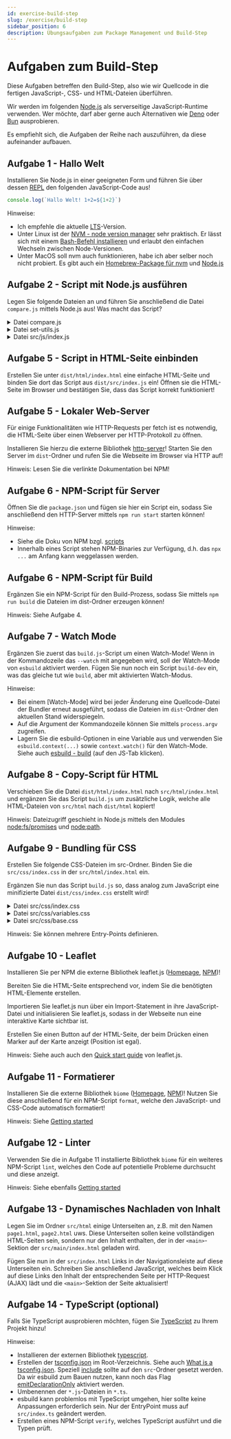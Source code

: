 ```yaml
---
id: exercise-build-step
slug: /exercise/build-step
sidebar_position: 6
description: Übungsaufgaben zum Package Management und Build-Step
---
```



# Aufgaben zum Build-Step

Diese Aufgaben betreffen den Build-Step, also wie wir Quellcode in 
die fertigen JavaScript-, CSS- und HTML-Dateien überführen.

Wir werden im folgenden [Node.js](https://nodejs.org/) als serverseitige
JavaScript-Runtime verwenden. Wer möchte, darf aber gerne auch Alternativen
wie [Deno](https://deno.com/) oder [Bun](https://bun.sh/) ausprobieren.

Es empfiehlt sich, die Aufgaben der Reihe nach auszuführen, da diese aufeinander
aufbauen.

## Aufgabe 1 - Hallo Welt

Installieren Sie Node.js in einer geeigneten Form und führen Sie über dessen
[REPL](https://en.wikipedia.org/wiki/Read%E2%80%93eval%E2%80%93print_loop) den
folgenden JavaScript-Code aus!

```js
console.log(`Hallo Welt! 1+2=${1+2}`)
```

Hinweise:

* Ich empfehle die aktuelle [LTS](https://en.wikipedia.org/wiki/Long-term_support)-Version.
* Unter Linux ist der [NVM - node version manager](https://github.com/nvm-sh/nvm)
  sehr praktisch. Er lässt sich mit einem [Bash-Befehl installieren](https://github.com/nvm-sh/nvm?tab=readme-ov-file#install--update-script)
  und erlaubt den einfachen Wechseln zwischen Node-Versionen.
* Unter MacOS soll nvm auch funktionieren, habe ich aber selber noch nicht probiert.
  Es gibt auch ein [Homebrew-Package für nvm](https://formulae.brew.sh/formula/nvm)
  und [Node.js](https://formulae.brew.sh/formula/node)

## Aufgabe 2 - Script mit Node.js ausführen

Legen Sie folgende Dateien an und führen Sie anschließend die Datei `compare.js`
mittels Node.js aus! Was macht das Script?

<details>
  <summary>Datei compare.js</summary>

```js
const fs = require("node:fs/promises");
const { setDiff, setIntersect } = require("./set-utils.js");

async function main() {
  if (process.argv.length !== 4) {
    console.log(`Usage: ${process.argv[0]} ${process.argv[1]} <source> <target>`);
    console.log(`  Compares the contents of the files in the source and target folder`);
    return;
  }

  const sourceFolder = process.argv[2];
  const targetFolder = process.argv[3];

  const sourceContents = await fs.readdir(sourceFolder, { recursive: true });
  const targetContents = await fs.readdir(targetFolder, { recursive: true });

  const sourceSet = new Set(sourceContents);
  const targetSet = new Set(targetContents);

  const onlyInSource = setDiff(sourceSet, targetSet);
  const onlyInTarget = setDiff(targetSet, sourceSet);
  const commonFiles = setIntersect(sourceSet, targetSet);

  if (onlyInSource.size > 0) {
    console.log("Files only in source that do not exist in target:");
    for (const item of onlyInSource) {
      console.log(`  - ${item}`)
    }
  }

  if (onlyInTarget.size > 0) {
    console.log("Files only in target that do not exist in source:");
    for (const item of onlyInTarget) {
      console.log(`  - ${item}`)
    }
  }

  if (commonFiles.size > 0) {
    console.log("Files that exist in both folders:");
    for (const item of commonFiles) {
      console.log(`  - ${item}`)
    }
  }
}

main().catch(e => {
  console.error("Failed to run script", e);
  process.exit(1);
});
```
</details>

<details>
  <summary>Datei set-utils.js</summary>
```js
/**
 * Computes the set difference a \ b.
 * @param {Set<string>} a First set.
 * @param {Set<string>} b Second set.
 * @returns {Set<string>} b The difference a \ b.
 */
function setDiff(a ,b) {
  const diff = new Set(a);
  b.forEach(x => diff.delete(x));
  return diff;
}

/**
 * Computes the set intersection a ^ b.
 * @param {Set<string>} a First set.
 * @param {Set<string>} b Second set.
 * @returns {Set<string>} b The intersection a ^ b.
 */
function setIntersect(a ,b) {
  const intersect = new Set();
  a.forEach(x => b.has(x) && intersect.add(x));
  return intersect;
}

module.exports.setDiff = setDiff;
module.exports.setIntersect = setIntersect;
```
</details>


## Aufgabe 3 - ESM mit Node.js ausführen

Wandeln Sie das Dateien aus Aufgabe 2 in
[ESM](https://developer.mozilla.org/en-US/docs/Web/JavaScript/Guide/Modules) um!

Sie werden feststellen, dass sich die Dateien dann entweder nicht mehr ausführen
lassen oder Warnungen beim Ausführen ausgegeben werden.

Um das zu beheben, legen Sie die Datei [package.json](https://docs.npmjs.com/cli/v11/configuring-npm/package-json)
an. Neben grundlegenden Eigenschaften wie `name`,`description` und `version` müssen
Sie hier `"type": "module"` eintragen.

Hinweis: ESM verwendet `import`-Statements statt `require` und `export`-Statements statt `module.exports`.

## Aufgabe 4 - Externe Bibliothek einbinden

Installieren Sie die externe Bibliothek esbuild ([Homepage](https://esbuild.github.io/), [NPM](https://www.npmjs.com/package/esbuild))!
Legen Sie anschließend folgende Dateien an und führen Sie die Datei `build.js` aus!
Führen Sie nun auch die Datei `dist/index.js` aus! Was macht das Script?

<details>
  <summary>Datei build.js</summary>
```js
import * as esbuild from "esbuild";

const buildResult = await esbuild.build({
    entryPoints: ["src/js/index.js"],
    outdir: "dist/js",
    bundle: true,
    target: "es2020",
    minify: true,
    write: true,
    logLevel: "info",
});

console.log(`Build finished with ${buildResult.errors.length} errors, ${buildResult.warnings.length} warnings`);
```
</details>

<details>
  <summary>Datei src/js/index.js</summary>
```js
import { factorial } from "./factorial.js";

for (let i = 0n; i <= 20n; i++) {
  console.log(`${i}! = ${factorial(i)}`);
}
```
</details>

<details>
  <summary>Datei src/js/factorial.js</summary>
```js
export function factorial(x) {
  return x > 1n ? x * factorial(x - 1n) : 1n;
}
```
</details>

## Aufgabe 5 - Script in HTML-Seite einbinden

Erstellen Sie unter `dist/html/index.html` eine einfache HTML-Seite und
binden Sie dort das Script aus `dist/src/index.js` ein! Öffnen sie die HTML-Seite
im Browser und bestätigen Sie, dass das Script korrekt funktioniert!

## Aufgabe 5 - Lokaler Web-Server

Für einige Funktionalitäten wie HTTP-Requests per fetch ist es notwendig,
die HTML-Seite über einen Webserver per HTTP-Protokoll zu öffnen.

Installieren Sie hierzu die externe Bibliothek [http-server](https://www.npmjs.com/package/http-server)!
Starten Sie den Server im `dist`-Ordner und rufen Sie die Webseite im Browser
via HTTP auf!

Hinweis: Lesen Sie die verlinkte Dokumentation bei NPM!

## Aufgabe 6 - NPM-Script für Server

Öffnen Sie die `package.json` und fügen sie hier ein Script ein, sodass Sie
anschließend den HTTP-Server mittels `npm run start` starten können!

Hinweise:
 * Siehe die Doku von NPM bzgl. [scripts](https://docs.npmjs.com/cli/v11/using-npm/scripts)
 * Innerhalb eines Script stehen NPM-Binaries zur Verfügung, d.h. das `npx ...` am Anfang kann weggelassen werden.

## Aufgabe 6 - NPM-Script für Build

Ergänzen Sie ein NPM-Script für den Build-Prozess, sodass Sie mittels `npm run build`
die Dateien im dist-Ordner erzeugen können!

Hinweis: Siehe Aufgabe 4.

## Aufgabe 7 - Watch Mode

Ergänzen Sie zuerst das `build.js`-Script um einen Watch-Mode! Wenn in der
Kommandozeile das `--watch` mit angegeben wird, soll der Watch-Mode von `esbuild`
aktiviert werden. Fügen Sie nun noch ein Script `build-dev` ein, was das gleiche
tut wie `build`, aber mit aktivierten Watch-Modus.

Hinweise:
  * Bei einem [Watch-Mode] wird bei jeder Änderung eine Quellcode-Datei der Bundler
    erneut ausgeführt, sodass die Dateien im `dist`-Ordner den aktuellen Stand
    widerspiegeln.
  * Auf die Argument der Kommandozeile können Sie mittels `process.argv` zugreifen.
  * Lagern Sie die esbuild-Optionen in eine Variable aus und verwenden Sie
    `esbuild.context(...)` sowie `context.watch()` für den Watch-Mode. Siehe
    auch [esbuild - build](https://esbuild.github.io/api/#build) (auf den JS-Tab klicken).

## Aufgabe 8 - Copy-Script für HTML

Verschieben Sie die Datei `dist/html/index.html` nach `src/html/index.html` und
ergänzen Sie das Script `build.js` um zusätzliche Logik, welche alle HTML-Dateien
von `src/html` nach `dist/html` kopiert!

Hinweis: Dateizugriff geschieht in Node.js mittels den Modules
[node:fs/promises](https://nodejs.org/dist/latest-v10.x/docs/api/fs.html#fs_fs_promises_api)
und [node:path](https://nodejs.org/dist/latest-v10.x/docs/api/path.html).

## Aufgabe 9 - Bundling für CSS 

Erstellen Sie folgende CSS-Dateien im src-Ordner. Binden Sie die `src/css/index.css`
in der `src/html/index.html` ein.

Ergänzen Sie nun das Script `build.js` so, dass analog zum JavaScript eine
minifizierte Datei `dist/css/index.css` erstellt wird!

<details>
<summary>Datei src/css/index.css</summary>
```css
@import url("./variables.css");
@import url("./base.css");
```
</details>

<details>
<summary>Datei src/css/variables.css</summary>
```css
:root {
  --font-size: 20px;
  --theme-color: blue;
}
```
</details>

<details>
<summary>Datei src/css/base.css</summary>
```css
html {
  font-size: var(--font-size);
  color: var(--theme-color);
}
```
</details>

Hinweis: Sie können mehrere Entry-Points definieren.

## Aufgabe 10 - Leaflet

Installieren Sie per NPM die externe Bibliothek leaflet.js
([Homepage](https://leafletjs.com/), [NPM](https://www.npmjs.com/package/leaflet))!

Bereiten Sie die HTML-Seite entsprechend vor, indem Sie die benötigten HTML-Elemente
erstellen.

Importieren Sie leaflet.js nun über ein Import-Statement in ihre JavaScript-Datei
und initialisieren Sie leaflet.js, sodass in der Webseite nun eine interaktive
Karte sichtbar ist.

Erstellen Sie einen Button auf der HTML-Seite, der beim Drücken einen Marker
auf der Karte anzeigt (Position ist egal).

Hinweis: Siehe auch auch den [Quick start guide](https://leafletjs.com/examples/quick-start/)
von leaflet.js.

## Aufgabe 11 - Formatierer

Installieren Sie die externe Bibliothek `biome` ([Homepage](https://biomejs.dev/), [NPM](https://www.npmjs.com/package/@biomejs/biome))!
Nutzen Sie diese anschließend für ein NPM-Script `format`, welche den JavaScript-
und CSS-Code automatisch formatiert!

Hinweis: Siehe [Getting started](https://biomejs.dev/guides/getting-started/)

## Aufgabe 12 - Linter

Verwenden Sie die in Aufgabe 11 installierte Bibliothek `biome` für ein weiteres
NPM-Script `lint`, welches den Code auf potentielle Probleme durchsucht und
diese anzeigt.

Hinweis: Siehe ebenfalls [Getting started](https://biomejs.dev/guides/getting-started/)

## Aufgabe 13 - Dynamisches Nachladen von Inhalt

Legen Sie im Ordner `src/html` einige Unterseiten an, z.B. mit den Namen `page1.html`,
`page2.html` uws. Diese Unterseiten sollen keine vollständigen HTML-Seiten sein,
sondern nur den Inhalt enthalten, der in der `<main>`-Sektion der `src/main/index.html`
geladen wird.

Fügen Sie nun in der `src/index.html` Links in der Navigationsleiste auf diese
Unterseiten ein. Schreiben Sie anschließend JavaScript, welches beim Klick auf
diese Links den Inhalt der entsprechenden Seite per HTTP-Request (AJAX) lädt
und die `<main>`-Sektion der Seite aktualisiert!

## Aufgabe 14 - TypeScript (optional)

Falls Sie TypeScript ausprobieren möchten, fügen Sie
[TypeScript](https://www.typescriptlang.org/) zu Ihrem Projekt hinzu!

Hinweise:

* Installieren der externen Bibliothek [typescript](https://npmjs.com/package/typescript).
* Erstellen der [tsconfig.json](https://www.typescriptlang.org/tsconfig/) im Root-Verzeichnis.
  Siehe auch [What is a tsconfig.json](https://www.typescriptlang.org/docs/handbook/tsconfig-json.html).
  Speziell [include](https://www.typescriptlang.org/tsconfig/#include) sollte
  auf den `src`-Ordner gesetzt werden. Da wir esbuild zum Bauen nutzen, kann
  noch das Flag [emitDeclarationOnly](https://www.typescriptlang.org/tsconfig/#emitDeclarationOnly)
  aktiviert werden.
* Umbenennen der `*.js`-Dateien in `*.ts`.
* esbuild kann problemlos mit TypeScript umgehen, hier sollte keine Anpassungen
  erforderlich sein. Nur der EntryPoint muss auf `src/index.ts` geändert werden.
* Erstellen eines NPM-Script `verify`, welches TypeScript ausführt und die Typen
  prüft.
